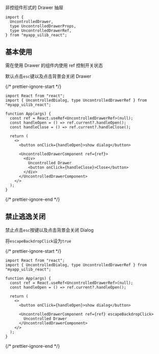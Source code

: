 
<Meta of={UncontrolledDrawerStories} />

<Title>\<UncontrolledDrawer></Title>

<Subtitle>非控组件形式的 Drawer 抽屉</Subtitle>

```tsx
import {
  UncontrolledDrawer,
  type UncontrolledDrawerProps,
  type UncontrolledDrawerRef,
} from "myapp_uilib_react";
```

<Controls />

## 基本使用

需在使用 Drawer 的组件内使用 ref 控制开关状态

默认点击`esc`键以及点击背景会关闭 Drawer

{/* prettier-ignore-start */}
```tsx
import React from "react";
import { UncontrolledDialog, type UncontrolledDrawerRef } from "myapp_uilib_react";

function App(args) {
  const ref = React.useRef<UncontrolledDrawerRef>(null);
  const handleOpen = () => ref.current?.handleOpen();
  const handleClose = () => ref.current?.handleClose();

  return (
    <>
      <button onClick={handleOpen}>show dialog</button>

      <UncontrolledDrawerComponent ref={ref}>
        <div>
          Uncontrolled Drawer
          <button onClick={handleClose}>Close</button>
        </div>
      </UncontrolledDrawerComponent>
    </>
  );
}
```
{/* prettier-ignore-end */}

## 禁止逃逸关闭

禁止点击`esc`按键以及点击背景会关闭 Dialog

将`escapeBackdropClick`设为`true`

{/* prettier-ignore-start */}
```tsx
import React from "react";
import { UncontrolledDialog, type UncontrolledDrawerRef } from "myapp_uilib_react";

function App(args) {
  const ref = React.useRef<UncontrolledDrawerRef>(null);
  const handleOpen = () => ref.current?.handleOpen();

  return (
    <>
      <button onClick={handleOpen}>show dialog</button>

      <UncontrolledDrawerComponent ref={ref} escapeBackdropClick>
        Uncontrolled Drawer
      </UncontrolledDrawerComponent>
    </>
  );
}
```
{/* prettier-ignore-end */}

